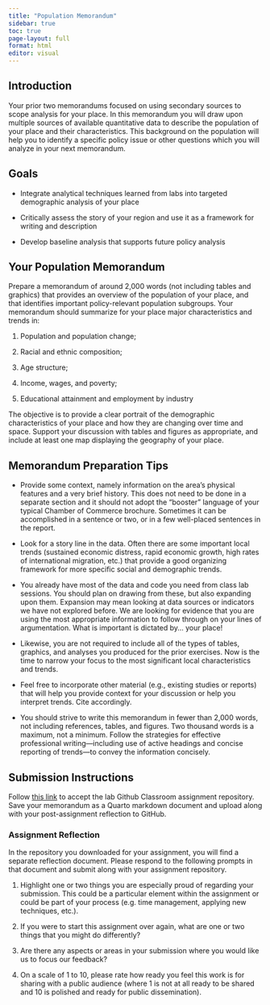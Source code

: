 ```yaml
---
title: "Population Memorandum"
sidebar: true
toc: true
page-layout: full
format: html
editor: visual
---
```


## Introduction

Your prior two memorandums focused on using secondary sources to scope analysis for your place. In this memorandum you will draw upon multiple sources of available quantitative data to describe the population of your place and their characteristics. This background on the population will help you to identify a specific policy issue or other questions which you will analyze in your next memorandum.

## Goals

-   Integrate analytical techniques learned from labs into targeted demographic analysis of your place

-   Critically assess the story of your region and use it as a framework for writing and description

-   Develop baseline analysis that supports future policy analysis

## Your Population Memorandum

Prepare a memorandum of around 2,000 words (not including tables and graphics) that provides an overview of the population of your place, and that identifies important policy-relevant population subgroups. Your memorandum should summarize for your place major characteristics and trends in:

1.  Population and population change;

2.  Racial and ethnic composition;

3.  Age structure;

4.  Income, wages, and poverty;

5.  Educational attainment and employment by industry

The objective is to provide a clear portrait of the demographic characteristics of your place and how they are changing over time and space. Support your discussion with tables and figures as appropriate, and include at least one map displaying the geography of your place.

## Memorandum Preparation Tips

-   Provide some context, namely information on the area's physical features and a very brief history. This does not need to be done in a separate section and it should not adopt the "booster" language of your typical Chamber of Commerce brochure. Sometimes it can be accomplished in a sentence or two, or in a few well-placed sentences in the report.

-   Look for a story line in the data. Often there are some important local trends (sustained economic distress, rapid economic growth, high rates of international migration, etc.) that provide a good organizing framework for more specific social and demographic trends.

-   You already have most of the data and code you need from class lab sessions. You should plan on drawing from these, but also expanding upon them. Expansion may mean looking at data sources or indicators we have not explored before. We are looking for evidence that you are using the most appropriate information to follow through on your lines of argumentation. What is important is dictated by... your place!

-   Likewise, you are not required to include all of the types of tables, graphics, and analyses you produced for the prior exercises. Now is the time to narrow your focus to the most significant local characteristics and trends.

-   Feel free to incorporate other material (e.g., existing studies or reports) that will help you provide context for your discussion or help you interpret trends. Cite accordingly.

-   You should strive to write this memorandum in fewer than 2,000 words, not including references, tables, and figures. Two thousand words is a maximum, not a minimum. Follow the strategies for effective professional writing---including use of active headings and concise reporting of trends---to convey the information concisely.

## Submission Instructions

Follow [this link](https://classroom.github.com/a/wuFIfCfj) to accept the lab Github Classroom assignment repository. Save your memorandum as a Quarto markdown document and upload along with your post-assignment reflection to GitHub.

### Assignment Reflection

In the repository you downloaded for your assignment, you will find a separate reflection document. Please respond to the following prompts in that document and submit along with your assignment repository.

1.  Highlight one or two things you are especially proud of regarding your submission. This could be a particular element within the assignment or could be part of your process (e.g. time management, applying new techniques, etc.).

2.  If you were to start this assignment over again, what are one or two things that you might do differently?

3.  Are there any aspects or areas in your submission where you would like us to focus our feedback?

4.  On a scale of 1 to 10, please rate how ready you feel this work is for sharing with a public audience (where 1 is not at all ready to be shared and 10 is polished and ready for public dissemination).

